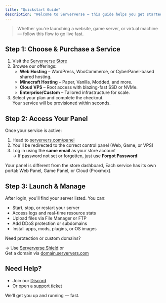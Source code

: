 ```yaml
---
title: "Quickstart Guide"
description: "Welcome to Serververse — this guide helps you get started in 3 simple steps."
---
```


> Whether you're launching a website, game server, or virtual machine — follow this flow to go live fast.

## Step 1: Choose & Purchase a Service

1. Visit the [Serververse Store](https://store.serververs.com)
2. Browse our offerings:
   - **Web Hosting** – WordPress, WooCommerce, or CyberPanel-based shared hosting.
   - **Minecraft Hosting** – Paper, Vanilla, Modded, and more.
   - **Cloud VPS** – Root access with blazing-fast SSD or NVMe.
   - **Enterprise/Custom** – Tailored infrastructure for scale.
3. Select your plan and complete the checkout.\
   Your service will be provisioned within seconds.

## Step 2: Access Your Panel

Once your service is active:

1. Head to [serververs.com/panel](https://serververs.com/panel)
2. You'll be redirected to the correct control panel (Web, Game, or VPS)
3. Log in using the **same email** as your store account\
   → If password not set or forgotten, just use **Forgot Password**

<Warning>
   Your panel is different from the store dashboard,
   Each service has its own portal: Web Panel, Game Panel, or Cloud (Proxmox).
</Warning>

## Step 3: Launch & Manage

After login, you'll find your server listed. You can:

- Start, stop, or restart your server
- Access logs and real-time resource stats
- Upload files via File Manager or FTP
- Add DDoS protection or subdomains
- Install apps, mods, plugins, or OS images

<Info>
  Need protection or custom domains?

  → Use [Serververse Shield](https://serververs.com/shield) or\
  Get a domain via [domain.serververs.com](https://domain.serververs.com)
</Info>

## Need Help?

- Join our [Discord](https://discord.gg/pXmG5CuveT)
- Or open a [support ticket](https://store.serververs.com/tickets/create)

We'll get you up and running — fast.